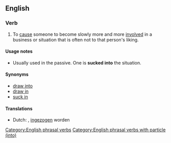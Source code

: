==English==

===Verb===
{{en-verb|sucks into|sucking into|sucked into}}

# To [[cause]] someone to become slowly more and more [[involved]] in a business or situation that is often not to that person's liking.
#: {{ux|en|I really didn't want to be on the committee, but somehow I got '''sucked into''' it.}}

====Usage notes====
* Usually used in the passive. One is '''sucked into''' the situation.

====Synonyms====
* [[draw into]]
* [[draw in]]
* [[suck in]]

====Translations====
{{trans-top|cause someone to become slowly more and more involved in a business or situation that is often not to that person's liking}}
* Dutch: {{t+|nl|inzuigen}}, [[ingezogen]] worden
{{trans-mid}}
{{trans-bottom}}

[[Category:English phrasal verbs]]
[[Category:English phrasal verbs with particle (into)]]